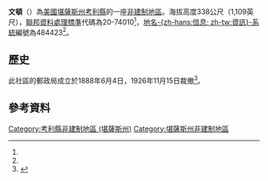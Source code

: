 {{noteTA
|1=zh-hans:县;zh-hk:縣;zh-tw:郡;
}}
{{Infobox settlement
|official_name = 文頓
|native_name = Vinton
|settlement_type = [[非建制地區|非建制地區]] 
|nickname = 
|motto =
|pushpin_map=USA Kansas
|pushpin_map_caption = 文頓在堪薩斯州的位置
|coordinates_region = US-KS
|subdivision_type = [[世界政區索引|國家]]
|subdivision_name = [[美国|美国]]
|subdivision_type1 = [[美國行政區劃|州]]
|subdivision_name1 = [[堪薩斯州|堪薩斯州]]
|subdivision_type2 = [[堪薩斯州行政區劃|縣]]
|subdivision_name2 = [[考利縣_(堪薩斯州)|考利縣]]
|unit_pref  =  
|population_as_of = 
|population_footnotes = 
|population_total = 
|population_density_km2 = 
|timezone = [[北美中部时区|CST]]
|utc_offset = -6
|timezone_DST = CDT
|utc_offset_DST = -5
|elevation_footnotes = 
|elevation_m = 338
|elevation_ft = 1109
|latd = 37 |latm = 06 |lats = 20 |latNS = N
|longd = 96 |longm = 49 |longs = 31 |longEW = W
|coordinates_display=%
|postal_code_type = [[美國郵區編號|郵區編號]]
|postal_code =
|area_code = [[電話區號620|620]]
|blank_name = [[聯邦資料處理標準|FIPS代碼]]
|blank_info = 20-74010<ref name="gnis"/>
|blank1_name = [[地名信息系统|GNIS編號]]
|blank1_info = 484423<ref name=gnis>{{GNIS|484423|name=Vinton, Kansas}}</ref>
|website = 
}}

'''文頓'''（{{lang|en|'''Vinton'''}}）為[[美國|美國]][[堪薩斯州|堪薩斯州]][[考利縣_(堪薩斯州)|考利縣]]的一座[[非建制地區|非建制地區]]。海拔高度338公尺（1,109英尺），[[聯邦資料處理標準|聯邦資料處理標準]]代碼為20-74010<ref name="gnis"/>，[[地名信息系统|地名-{zh-hans:信息; zh-tw:資訊}-系統]]編號為484423<ref name=gnis/>。

==歷史==
此社區的郵政局成立於1888年6月4日，1926年11月15日裁撤<ref>{{cite web | url=https://www.kshs.org/geog/geog_postoffices/search/page:2/county:CL | title=Kansas Post Offices, 1828-1961, page 2 | publisher=Kansas Historical Society | accessdate=6 June 2014 | archive-date=2019-12-18 | archive-url=https://web.archive.org/web/20191218120759/https://www.kshs.org/geog/geog_postoffices/search/page:2/county:CL | dead-url=no }}</ref>。

==參考資料==
{{Reflist}}

{{考利縣 (堪薩斯州)}}

{{DEFAULTSORT:Vinton}}
[[Category:考利縣非建制地區_(堪薩斯州)|Category:考利縣非建制地區 (堪薩斯州)]]
[[Category:堪薩斯州非建制地區|Category:堪薩斯州非建制地區]]

{{CowleyCountyKS-geo-stub}}